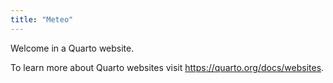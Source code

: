 ```yaml
---
title: "Meteo"
---
```

Welcome in a Quarto website.

To learn more about Quarto websites visit <https://quarto.org/docs/websites>.